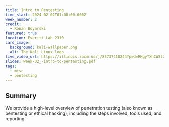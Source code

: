 ```yaml
---
title: Intro to Pentesting
time_start: 2024-02-02T01:00:00.000Z
week_number: 2
credit:
  - Ronan Boyarski
featured: true
location: Everitt Lab 2310
card_image:
  background: kali-wallpaper.png
  alt: The Kali Linux logo
live_video_url: https://illinois.zoom.us/j/85737418244?pwd=RHgyTXhCWStZOHhIenJ0NnNRNFZOUT09
slides: week-02_-intro-to-pentesting.pdf
tags:
  - misc
  - pentesting
---
```

## ﻿Summary

We provide a high-level overview of penetration testing (also known as pentesting or ethical hacking), including the steps involved, tools used, and reporting.